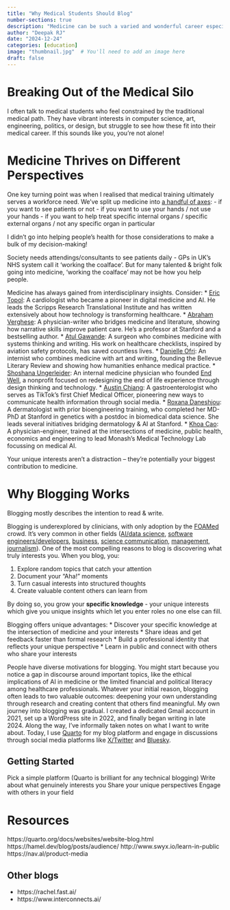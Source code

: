 ```yaml
---
title: "Why Medical Students Should Blog"
number-sections: true
description: "Medicine can be such a varied and wonderful career especially if you have other interests!"
author: "Deepak RJ"
date: "2024-12-24"
categories: [education]
image: "thumbnail.jpg"  # You'll need to add an image here
draft: false
---
```


# Breaking Out of the Medical Silo
I often talk to medical students who feel constrained by the traditional medical path. They have vibrant interests in computer science, art, engineering, politics, or design, but struggle to see how these fit into their medical career. If this sounds like you, you're not alone! 

# Medicine Thrives on Different Perspectives
One key turning point was when I realised that medical training ultimately serves a workforce need. We've split up medicine into [a handful of axes](https://med.stanford.edu/content/dam/sm/md/documents/resources/Roadmap-to-Choosing-a-Medical-Specialty-.pdf): 
- if you want to see patients or not
- if you want to use your hands / not use your hands
- if you want to help treat specific internal organs / specific external organs / not any specific organ in particular

I didn't go into helping people's health for those considerations to make a bulk of my decision-making!

Society needs attendings/consultants to see patients daily - GPs in UK's NHS system call it 'working the coalface'. But for many talented & bright folk going into medicine, 'working the coalface' may not be how you help people. 

Medicine has always gained from interdisciplinary insights. Consider: 
* [Eric Topol](https://x.com/EricTopol): A cardiologist who became a pioneer in digital medicine and AI. He leads the Scripps Research Translational Institute and has written extensively about how technology is transforming healthcare.
* [Abraham Verghese](https://profiles.stanford.edu/abraham-verghese): A physician-writer who bridges medicine and literature, showing how narrative skills improve patient care. He's a professor at Stanford and a bestselling author.
* [Atul Gawande](https://x.com/Atul_Gawande): A surgeon who combines medicine with systems thinking and writing. His work on healthcare checklists, inspired by aviation safety protocols, has saved countless lives.
* [Danielle Ofri](https://danielleofri.com/): An internist who combines medicine with art and writing, founding the Bellevue Literary Review and showing how humanities enhance medical practice.
* [Shoshana Ungerleider](https://x.com/ShoshUMD): An internal medicine physician who founded [End Well](https://endwellproject.org/), a nonprofit focused on redesigning the end of life experience through design thinking and technology.
* [Austin Chiang](https://www.austinchiang.com/home): A gastroenterologist who serves as TikTok's first Chief Medical Officer, pioneering new ways to communicate health information through social media.
* [Roxana Daneshjou](https://profiles.stanford.edu/roxana-daneshjou): A dermatologist with prior bioengineering training, who completed her MD-PhD at Stanford in genetics with a postdoc in biomedical data science. She leads several initiatives bridging dermatology & AI at Stanford. 
* [Khoa Cao](https://research.monash.edu/en/persons/khoa-cao): A physician-engineer, trained at the intersections of medicine, public health, economics and engineering to lead Monash's Medical Technology Lab focussing on medical AI. 

Your unique interests aren't a distraction – they're potentially your biggest contribution to medicine.

# Why Blogging Works
Blogging mostly describes the intention to read & write.

Blogging is underexplored by clinicians, with only adoption by the [FOAMed](https://litfl.com/foam/) crowd. It's very common in other fields ([AI/data science](https://www.fast.ai/posts/2020-01-16-fast_template.html), [software engineers/developers](https://www.swyx.io/), [business](https://commoncog.com/), [science communication](https://scienceblogs.com/notrocketscience), [management](https://lg.substack.com/), [journalism](https://www.slowboring.com/)). One of the most compelling reasons to blog is discovering what truly interests you. When you blog, you:

1. Explore random topics that catch your attention
2. Document your "Aha!" moments
3. Turn casual interests into structured thoughts
4. Create valuable content others can learn from

By doing so, you grow your **specific knowledge** - your unique interests which give you unique insights which let you enter roles no one else can fill. 

::: {.callout-tip}
Blogging offers unique advantages:
* Discover your specific knowledge at the intersection of medicine and your interests
* Share ideas and get feedback faster than formal research
* Build a professional identity that reflects your unique perspective
* Learn in public and connect with others who share your interests
:::

People have diverse motivations for blogging. You might start because you notice a gap in discourse around important topics, like the ethical implications of AI in medicine or the limited financial and political literacy among healthcare professionals. Whatever your initial reason, blogging often leads to two valuable outcomes: deepening your own understanding through research and creating content that others find meaningful.
My own journey into blogging was gradual. I created a dedicated Gmail account in 2021, set up a WordPress site in 2022, and finally began writing in late 2024. Along the way, I've informally taken notes on what I want to write about. Today, I use [Quarto](https://quarto.org/docs/websites/website-blog.html) for my blog platform and engage in discussions through social media platforms like [X/Twitter](https://x.com/dyad_rj) and [Bluesky](https://bsky.app/profile/dyad-rj.bsky.social).


::: {.callout-tip}
# Getting Started

Pick a simple platform (Quarto is brilliant for any technical blogging)
Write about what genuinely interests you
Share your unique perspectives
Engage with others in your field
:::

# Resources
https://quarto.org/docs/websites/website-blog.html 
https://hamel.dev/blog/posts/audience/
http://www.swyx.io/learn-in-public
https://nav.al/product-media

## Other blogs
* https://rachel.fast.ai/
* https://www.interconnects.ai/
